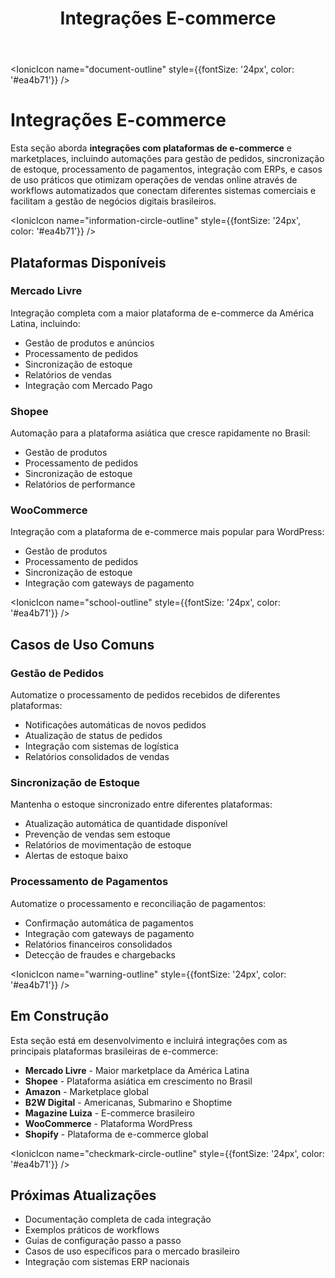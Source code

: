 ﻿---
sidebar_position: 1
title: Integrações E-commerce
description: Nodes para integração com plataformas de e-commerce e marketplaces
keywords: [n8n, ecommerce, marketplace, vendas, integração]
---

<IonicIcon name="document-outline" style={{fontSize: '24px', color: '#ea4b71'}} />

# Integrações E-commerce

Esta seção aborda **integrações com plataformas de e-commerce** e marketplaces, incluindo automações para gestão de pedidos, sincronização de estoque, processamento de pagamentos, integração com ERPs, e casos de uso práticos que otimizam operações de vendas online através de workflows automatizados que conectam diferentes sistemas comerciais e facilitam a gestão de negócios digitais brasileiros.

<IonicIcon name="information-circle-outline" style={{fontSize: '24px', color: '#ea4b71'}} />

## Plataformas Disponíveis

### Mercado Livre
Integração completa com a maior plataforma de e-commerce da América Latina, incluindo:
- Gestão de produtos e anúncios
- Processamento de pedidos
- Sincronização de estoque
- Relatórios de vendas
- Integração com Mercado Pago

### Shopee
Automação para a plataforma asiática que cresce rapidamente no Brasil:
- Gestão de produtos
- Processamento de pedidos
- Sincronização de estoque
- Relatórios de performance

### WooCommerce
Integração com a plataforma de e-commerce mais popular para WordPress:
- Gestão de produtos
- Processamento de pedidos
- Sincronização de estoque
- Integração com gateways de pagamento

<IonicIcon name="school-outline" style={{fontSize: '24px', color: '#ea4b71'}} />

## Casos de Uso Comuns

### Gestão de Pedidos
Automatize o processamento de pedidos recebidos de diferentes plataformas:
- Notificações automáticas de novos pedidos
- Atualização de status de pedidos
- Integração com sistemas de logística
- Relatórios consolidados de vendas

### Sincronização de Estoque
Mantenha o estoque sincronizado entre diferentes plataformas:
- Atualização automática de quantidade disponível
- Prevenção de vendas sem estoque
- Relatórios de movimentação de estoque
- Alertas de estoque baixo

### Processamento de Pagamentos
Automatize o processamento e reconciliação de pagamentos:
- Confirmação automática de pagamentos
- Integração com gateways de pagamento
- Relatórios financeiros consolidados
- Detecção de fraudes e chargebacks

<IonicIcon name="warning-outline" style={{fontSize: '24px', color: '#ea4b71'}} />

## Em Construção

Esta seção está em desenvolvimento e incluirá integrações com as principais plataformas brasileiras de e-commerce:

- **Mercado Livre** - Maior marketplace da América Latina
- **Shopee** - Plataforma asiática em crescimento no Brasil
- **Amazon** - Marketplace global
- **B2W Digital** - Americanas, Submarino e Shoptime
- **Magazine Luiza** - E-commerce brasileiro
- **WooCommerce** - Plataforma WordPress
- **Shopify** - Plataforma de e-commerce global

<IonicIcon name="checkmark-circle-outline" style={{fontSize: '24px', color: '#ea4b71'}} />

## Próximas Atualizações

- Documentação completa de cada integração
- Exemplos práticos de workflows
- Guias de configuração passo a passo
- Casos de uso específicos para o mercado brasileiro
- Integração com sistemas ERP nacionais
